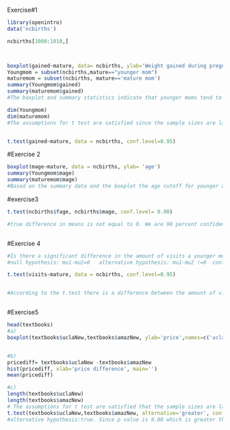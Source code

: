 
Exercise#1
```{r}

library(openintro)
data('ncbirths')

ncbirths[1000:1010,]



boxplot(gained~mature, data= ncbirths, ylab='Weight gained during pregnancy (ibs)')
Youngmom = subset(ncbirths,mature=="younger mom")
maturemom = subset(ncbirths, mature=='mature mom')
summary(Youngmom$gained)
summary(maturemom$gained)
#The boxplot and summary statistics indicate that younger moms tend to gain more weight than mature mom during pregnancy.

dim(Youngmom)
dim(maturemom)
#The assumptions for t test are satisfied since the sample sizes are large(867 younger moms and 133 mature moms; sample was random selected and two group are independent)


t.test(gained~mature, data = ncbirths, conf.level=0.95)


```



#Exercise 2
```{r}
boxplot(mage~mature, data = ncbirths, ylab= 'age')
summary(Youngmom$mage)
summary(maturemom$mage)
#Based on the summary data and the boxplot the age cutoff for younger and mature mothers is 35. Look at the summary data the max age for younger mom is 34, whereas the mininum age for mature mother is 35. In the boxplot for the age of mature mom the minimum value of a data set is 35.


```

#exercise3
```{r}
t.test(ncbirths$fage, ncbirths$mage, conf.level= 0.90)

#true difference in means is not equal to 0. We are 90 percent confident that mean difference between  father's age and the mother's age is from 2.751706  to 3.759753.



```


#Exercise 4
```{r}
#Is there a significant difference in the amount of visits a younger mom or mature mon would attend?
#null hypothesis: mu1-mu2=0   alternative hypothesis: mu1-mu2 !=0  conf.level=0.95 significance level =0.05

t.test(visits~mature, data = ncbirths, conf.level=0.95)


#According to the t.test there is a difference between the amount of vistis the patient would attend, whether they were a young mom or mature mom.



```


#Exercise5
```{r}

head(textbooks)
#a)
boxplot(textbooks$uclaNew,textbooks$amazNew, ylab='price',names=c('ucla', 'amaz'))


#b)
pricediff= textbooks$uclaNew -textbooks$amazNew
hist(pricediff, xlab='price difference', main='')
mean(pricediff)

#c)
length(textbooks$uclaNew)
length(textbooks$amazNew)
# The assumptions for t test are satisfied that the sample sizes are larger than 30(73 prices for both amazon and ucla; sample was random selected and two group are independent.
t.test(textbooks$uclaNew,textbooks$amazNew, alternative='greater', conf.level = 0.95)
#alternative hypothesis:true. Since p value is 0.08 which is greater than 0.05,  we reject null hypothesis. Difference in means is greater than 0. 95 percent confidence interval: -2.200374       Inf
```

